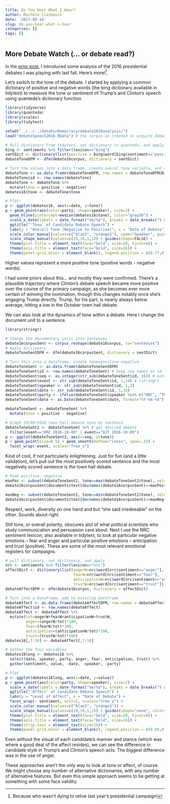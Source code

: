 ```yaml
---
title: Do You Hear What I Hear?
author: Michele Claibourn
date: '2017-09-14'
slug: do-you-hear-what-i-hear
categories: []
tags: []
---
```


## More Debate Watch (... or debate read?)

In the [prior post](../2017-09-14-debate-watch/), I introduced some analysis of the 2016 presidential debates I was playing with last fall. Here's more![^1]

Let's switch to the tone of the debate. I started by applying a common dictonary of positive and negative words (the bing dictionary available in tidytext) to measure the tone or sentiment of Trump's and Clinton's speech using quanteda's dictionary function.  

```r
library(tidyverse)
library(quanteda)
library(scales)
library(tidytext) 

setwd("../../../dataForDemocracy/debate2016analysis/")
load("debateSpeech2016.RData") # the corpus as created in acquire_debates.R

# Pull dictionary from tidytext, set dictionary in quanteda, and apply it to corpus
bing <- sentiments %>% filter(lexicon=="bing") 
sentDict <- dictionary(list(positive = bing$word[bing$sentiment=="positive"], negative = bing$word[bing$sentiment=="negative"])) 
debateToneDFM <- dfm(debate16corpus, dictionary = sentDict) 

# Turn the values into a data frame, create overal tone variable, and add to existing data frame
debateTone <- as.data.frame(debateToneDFM, row.names = debateToneDFM@Dimnames$docs) 
debateTone$id <- row.names(debateTone) 
debateTone <- debateTone %>% 
  mutate(tone = positive - negative)
debates16$tone <- debateTone$tone 

# Plot!
p <- ggplot(debates16, aes(x=date, y=tone))
p + geom_point(aes(color=party, shape=speaker), size=3) + 
  geom_hline(yintercept=median(debates16$tone), color="gray50") +
  scale_x_date(labels = date_format("%m/%d"), breaks = date_breaks("5 weeks")) + 
  ggtitle("'Tone' of Candidate Debate Speech") + 
  labs(y = "Overall Tone (Negative to Positive)", x = "Date of Debate") +
  scale_color_manual(values=c("blue3", "orange3"), name="Speaker", guide=guide_legend(reverse = TRUE)) +
  scale_shape_manual(values=c(19,19,1,1)) + guides(shape=FALSE) +
  theme(plot.title = element_text(face="bold", size=20, hjust=0)) + 
  theme(axis.title = element_text(face="bold", size=16)) + 
  theme(panel.grid.minor = element_blank(), legend.position = c(0.77,0.9), legend.text=element_text(face="bold", size=12))
```

Higher values represent a more positive tone (positive words - negative words).

I had some priors about this... and mostly they were confirmed. There's a plausible trajectory where Clinton's debate speech became more positive over the course of the primary campaign, as she becomes ever more certain of winning the nomination, though this changes notably once she's engaging Trump directly. Trump, for his part, is nearly always below average, hitting a low in the October town hall debate.

We can also look at the dynamics of tone within a debate. Here I change the document unit to a sentence.

```r
library(stringr)

# Change the documentary units into sentences
debate16corpusSent <- corpus_reshape(debate16corpus, to="sentences")
# Apply dictionary
debateToneSentDFM <- dfm(debate16corpusSent, dictionary = sentDict)

# Turn this into a dataframe, create tone=positive-negative
debateToneSent <- as.data.frame(debateToneSentDFM)
debateToneSent$id <- row.names(debateToneSent) # keep row names as id
debateToneSent$seq <- as.integer(str_sub(debateToneSent$id, 16)) # extract sentence order
debateToneSent$event <- str_sub(debateToneSent$id, 1,14) # (stringr)
debateToneSent$speaker <- str_sub(debateToneSent$id, 1,3)
debateToneSent$date <- str_sub(debateToneSent$id, 5,14)
debateToneSent$party <- ifelse(debateToneSent$speaker %in% c("HRC", "TMK"), "Dem", "Rep")
debateToneSent$date <- as.Date(debateToneSent$date, format="%Y-%m-%d")

debateToneSent <- debateToneSent %>% 
  mutate(tone = positive - negative)

# Graph 10/09/2016 town hall debate tone by sentence
debateToneSent2 <- debateToneSent %>% # get desired debate
  filter(event=="HRC 2016-10-09" | event=="DJT 2016-10-09")
p <- ggplot(debateToneSent2, aes(x=seq, y=tone))
p + geom_point(size=0.5) + geom_smooth(method="loess", span=.33) + 
  facet_wrap(~event, scales="free_x")
```

Kind of cool, if not particularly enlightening. Just for fun (and a little validation), let's pull out the most positively scored sentence and the most negatively scored sentence is the town hall debate. 

```r
# Peak positive, negative
maxPos <- subset(debateToneSent2, tone==max(debateToneSent2$tone), select=id) # most positive sentence
debate16corpusSent$documents$text[docnames(debate16corpusSent)==maxPos$id]

maxNeg <- subset(debateToneSent2, tone==min(debateToneSent2$tone), select=id) # most negative sentence
debate16corpusSent$documents$text[docnames(debate16corpusSent)==maxNeg$id]
```

Respect, work, diversity on one hand and but "she said irredeeable" on the other. Sounds about right.

Still tone, or overall polarity, obscures alot of what political scientists who study communication and persuasion care about. Next I use the NRC sentiment lexicon, also available in tidytext, to look at particular negative emotions -- fear and anger and particular positive emotions -- anticipation and trust (positive). These are some of the most relevant emotional registers for campaigns.

```r
# pull dictionary, set dictionary, and apply
nrc <- sentiments %>% filter(lexicon=="nrc") 
affectDict <- dictionary(list(angerW=nrc$word[nrc$sentiment=="anger"],
                              fearW=nrc$word[nrc$sentiment=="fear"],
                              anticipationW=nrc$word[nrc$sentiment=="anticipation"],
                              trustW=nrc$word[nrc$sentiment=="trust"]))
debateAffectDFM <- dfm(debate16corpus, dictionary = affectDict) 

# Turn into a dataframe, add to existing dataframe
debateAffect <- as.data.frame(debateAffectDFM, row.names = debateAffectDFM@Dimnames$docs)
debateAffect$id <- row.names(debateAffect) 
debateAffect <- debateAffect %>% 
  mutate(tot=angerW+fearW+anticipationW+trustW,
         anger=(angerW/tot)*100,
         fear=(fearW/tot)*100,
         anticipation=(anticipationW/tot)*100,
         trust=(trustW/tot)*100)
debates16[,7:10] <- debateAffect[,7:10]

# Gather the four variables
debates16long <- debates16 %>% 
  select(date, speaker, party, anger, fear, anticipation, trust) %>% 
  gather(sentiment, value, -date, -speaker, -party)

# Plot
p <- ggplot(debates16long, aes(x=date, y=value)) 
p + geom_point(aes(color=party, shape=speaker), size=2) + 
  scale_x_date(labels = date_format("%m/%d"), breaks = date_breaks("5 weeks")) + 
  ggtitle("'Affect' of Candidate Debate Speech") + 
  labs(y = "Level of Affect", x = "Date of Debate") +
  facet_wrap(~ sentiment, ncol=2, scales="free_y") + 
  scale_color_manual(values=c("blue3", "orange3")) +
  scale_shape_manual(values=c(19,19,1,1)) + guides(shape="none", color="none") +
  theme(plot.title = element_text(face="bold", size=20, hjust=0)) + 
  theme(axis.title = element_text(face="bold", size=16)) + 
  theme(strip.text = element_text(size=16)) +
  theme(panel.grid.minor = element_blank(), legend.position = c(0.85,0.9), legend.text=element_text(face="bold", size=12))
```

Even without the visual of each candidate's manner and stance (which was where a good deal of the affect resides), we can see the difference in candidate style in Trump's and Clinton's speech acts. The biggest difference was in the use of anger.

These approaches aren't the only way to look at tone or affect, of course. We might choose any number of alternative dictionaries, with any number of alternative features. But even this simple approach seems to be getting at something with some face validity.

[^1]: Because who wasn't dying to relive last year's presidential campaign!